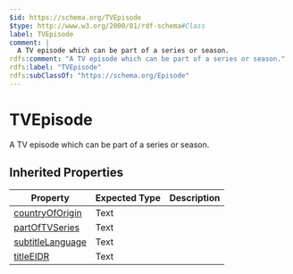 ```yaml
---
$id: https://schema.org/TVEpisode
$type: http://www.w3.org/2000/01/rdf-schema#Class
label: TVEpisode
comment: |
  A TV episode which can be part of a series or season.
rdfs:comment: "A TV episode which can be part of a series or season."
rdfs:label: "TVEpisode"
rdfs:subClassOf: "https://schema.org/Episode"
---
```


# TVEpisode

A TV episode which can be part of a series or season.

## Inherited Properties

| Property | Expected Type | Description |
| --- | --- | --- |
| [countryOfOrigin](https://schema.org/countryOfOrigin) | Text |  |
| [partOfTVSeries](https://schema.org/partOfTVSeries) | Text |  |
| [subtitleLanguage](https://schema.org/subtitleLanguage) | Text |  |
| [titleEIDR](https://schema.org/titleEIDR) | Text |  |
